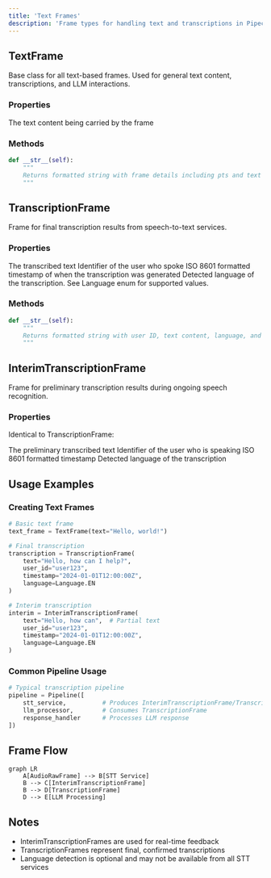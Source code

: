 ```yaml
---
title: 'Text Frames'
description: 'Frame types for handling text and transcriptions in Pipecat'
---
```


## TextFrame

Base class for all text-based frames. Used for general text content, transcriptions, and LLM interactions.

### Properties

<ParamField path="text" type="str" required>
  The text content being carried by the frame
</ParamField>

### Methods

```python
def __str__(self):
    """
    Returns formatted string with frame details including pts and text content
    """
```

## TranscriptionFrame

Frame for final transcription results from speech-to-text services.

### Properties

<ParamField path="text" type="str" required>
  The transcribed text
</ParamField>

<ParamField path="user_id" type="str" required>
  Identifier of the user who spoke
</ParamField>

<ParamField path="timestamp" type="str" required>
  ISO 8601 formatted timestamp of when the transcription was generated
</ParamField>

<ParamField path="language" type="Language | None" optional>
  Detected language of the transcription. See Language enum for supported
  values.
</ParamField>

### Methods

```python
def __str__(self):
    """
    Returns formatted string with user ID, text content, language, and timestamp
    """
```

## InterimTranscriptionFrame

Frame for preliminary transcription results during ongoing speech recognition.

### Properties

Identical to TranscriptionFrame:

<ParamField path="text" type="str" required>
  The preliminary transcribed text
</ParamField>

<ParamField path="user_id" type="str" required>
  Identifier of the user who is speaking
</ParamField>

<ParamField path="timestamp" type="str" required>
  ISO 8601 formatted timestamp
</ParamField>

<ParamField path="language" type="Language | None" optional>
  Detected language of the transcription
</ParamField>

## Usage Examples

### Creating Text Frames

```python
# Basic text frame
text_frame = TextFrame(text="Hello, world!")

# Final transcription
transcription = TranscriptionFrame(
    text="Hello, how can I help?",
    user_id="user123",
    timestamp="2024-01-01T12:00:00Z",
    language=Language.EN
)

# Interim transcription
interim = InterimTranscriptionFrame(
    text="Hello, how can",  # Partial text
    user_id="user123",
    timestamp="2024-01-01T12:00:00Z",
    language=Language.EN
)
```

### Common Pipeline Usage

```python
# Typical transcription pipeline
pipeline = Pipeline([
    stt_service,          # Produces InterimTranscriptionFrame/TranscriptionFrame
    llm_processor,        # Consumes TranscriptionFrame
    response_handler      # Processes LLM response
])
```

## Frame Flow

```mermaid
graph LR
    A[AudioRawFrame] --> B[STT Service]
    B --> C[InterimTranscriptionFrame]
    B --> D[TranscriptionFrame]
    D --> E[LLM Processing]
```

## Notes

- InterimTranscriptionFrames are used for real-time feedback
- TranscriptionFrames represent final, confirmed transcriptions
- Language detection is optional and may not be available from all STT services
